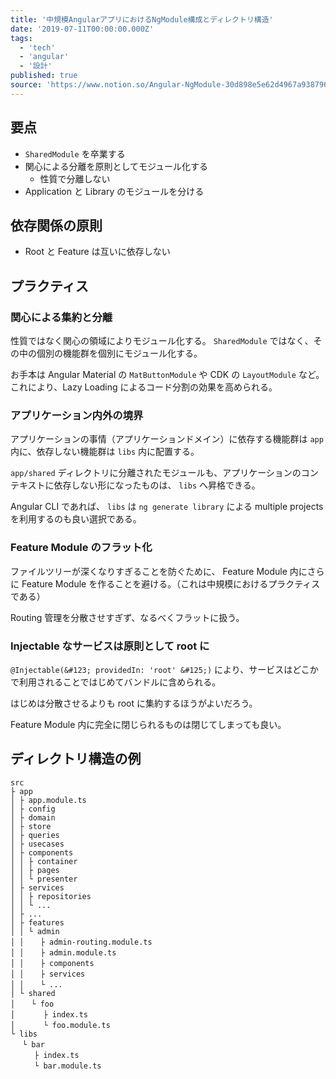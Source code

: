 ```yaml
---
title: '中規模AngularアプリにおけるNgModule構成とディレクトリ構造'
date: '2019-07-11T00:00:00.000Z'
tags:
  - 'tech'
  - 'angular'
  - '設計'
published: true
source: 'https://www.notion.so/Angular-NgModule-30d898e5e62d4967a93879622e2f9730'
---
```


## 要点

- `SharedModule` を卒業する
- 関心による分離を原則としてモジュール化する
  - 性質で分離しない
- Application と Library のモジュールを分ける

## 依存関係の原則

- Root と Feature は互いに依存しない

## プラクティス

### 関心による集約と分離

性質ではなく関心の領域によりモジュール化する。 `SharedModule` ではなく、その中の個別の機能群を個別にモジュール化する。

お手本は Angular Material の `MatButtonModule` や CDK の `LayoutModule` など。これにより、Lazy Loading によるコード分割の効果を高められる。

### アプリケーション内外の境界

アプリケーションの事情（アプリケーションドメイン）に依存する機能群は `app` 内に、依存しない機能群は `libs` 内に配置する。

`app/shared` ディレクトリに分離されたモジュールも、アプリケーションのコンテキストに依存しない形になったものは、 `libs` へ昇格できる。

Angular CLI であれば、 `libs` は `ng generate library` による multiple projects を利用するのも良い選択である。

### Feature Module のフラット化

ファイルツリーが深くなりすぎることを防ぐために、 Feature Module 内にさらに Feature Module を作ることを避ける。（これは中規模におけるプラクティスである）

Routing 管理を分散させすぎず、なるべくフラットに扱う。

### Injectable なサービスは原則として root に

`@Injectable(&#123; providedIn: 'root' &#125;)` により、サービスはどこかで利用されることではじめてバンドルに含められる。

はじめは分散させるよりも root に集約するほうがよいだろう。

Feature Module 内に完全に閉じられるものは閉じてしまっても良い。

## ディレクトリ構造の例

```plaintext
src
├ app
│ ├ app.module.ts
│ ├ config
│ ├ domain
│ ├ store
│ ├ queries
│ ├ usecases
│ ├ components
│ │ ├ container
│ │ ├ pages
│ │ └ presenter
│ ├ services
│ │ ├ repositories
│ │ └ ...
│ ├ ...
│ ├ features
│ │ └ admin
│ │ 　 ├ admin-routing.module.ts
│ │ 　 ├ admin.module.ts
│ │ 　 ├ components
│ │ 　 ├ services
│ │ 　 └ ...
│ └ shared
│ 　 └ foo
│ 　 　 ├ index.ts
│ 　 　 └ foo.module.ts
└ libs
　 └ bar
　 　 ├ index.ts
　 　 └ bar.module.ts
```
